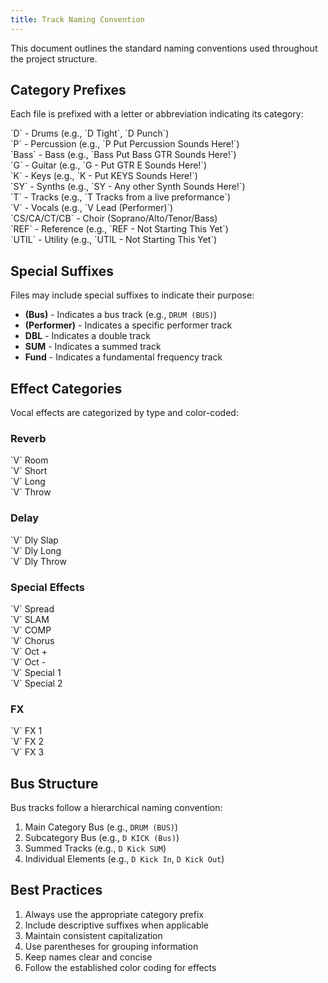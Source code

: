 ```yaml
---
title: Track Naming Convention
---
```


This document outlines the standard naming conventions used throughout the project structure.

## Category Prefixes

Each file is prefixed with a letter or abbreviation indicating its category:

<div className="space-y-2">
  <div className="text-[var(--color-drums)]">
    <span className="text-[var(--color-drums)] font-bold">`D`</span> - Drums
    (e.g., `D Tight`, `D Punch`)
  </div>
  <div className="text-[var(--color-perc)]">
    <span className="text-[var(--color-perc)] font-bold">`P`</span> - Percussion
    (e.g., `P Put Percussion Sounds Here!`)
  </div>
  <div className="text-[var(--color-bass)]">
    <span className="text-[var(--color-bass)] font-bold">`Bass`</span> - Bass
    (e.g., `Bass Put Bass GTR Sounds Here!`)
  </div>
  <div className="text-[var(--color-gtr-e)]">
    <span className="text-[var(--color-gtr-e)] font-bold">`G`</span> - Guitar
    (e.g., `G - Put GTR E Sounds Here!`)
  </div>
  <div className="text-[var(--color-keys)]">
    <span className="text-[var(--color-keys)] font-bold">`K`</span> - Keys
    (e.g., `K - Put KEYS Sounds Here!`)
  </div>
  <div className="text-[var(--color-synths)]">
    <span className="text-[var(--color-synths)] font-bold">`SY`</span> - Synths
    (e.g., `SY - Any other Synth Sounds Here!`)
  </div>
  <div className="text-[var(--color-tracks)]">
    <span className="text-[var(--color-tracks)] font-bold">`T`</span> - Tracks
    (e.g., `T Tracks from a live preformance`)
  </div>
  <div className="text-[var(--color-v-leads)]">
    <span className="text-[var(--color-v-leads)] font-bold">`V`</span> - Vocals
    (e.g., `V Lead (Performer)`)
  </div>
  <div className="text-[var(--color-choir)]">
    <span className="text-[var(--color-choir)] font-bold">`CS/CA/CT/CB`</span> -
    Choir (Soprano/Alto/Tenor/Bass)
  </div>
  <div className="text-[var(--color-ref)]">
    <span className="text-[var(--color-ref)] font-bold">`REF`</span> - Reference
    (e.g., `REF - Not Starting This Yet`)
  </div>
  <div className="text-[var(--color-utility)]">
    <span className="text-[var(--color-utility)] font-bold">`UTIL`</span> -
    Utility (e.g., `UTIL - Not Starting This Yet`)
  </div>
</div>

## Special Suffixes

Files may include special suffixes to indicate their purpose:

- **(Bus)** - Indicates a bus track (e.g., `DRUM (BUS)`)
- **(Performer)** - Indicates a specific performer track
- **DBL** - Indicates a double track
- **SUM** - Indicates a summed track
- **Fund** - Indicates a fundamental frequency track

## Effect Categories

Vocal effects are categorized by type and color-coded:

### Reverb

<div className="space-y-1">
  <div className="text-[var(--color-reverb)]">
    <span className="text-[var(--color-reverb)] font-bold">`V`</span> Room
  </div>
  <div className="text-[var(--color-reverb)]">
    <span className="text-[var(--color-reverb)] font-bold">`V`</span> Short
  </div>
  <div className="text-[var(--color-reverb)]">
    <span className="text-[var(--color-reverb)] font-bold">`V`</span> Long
  </div>
  <div className="text-[var(--color-reverb)]">
    <span className="text-[var(--color-reverb)] font-bold">`V`</span> Throw
  </div>
</div>

### Delay

<div className="space-y-1">
  <div className="text-[var(--color-delay)]">
    <span className="text-[var(--color-delay)] font-bold">`V`</span> Dly Slap
  </div>
  <div className="text-[var(--color-delay)]">
    <span className="text-[var(--color-delay)] font-bold">`V`</span> Dly Long
  </div>
  <div className="text-[var(--color-delay)]">
    <span className="text-[var(--color-delay)] font-bold">`V`</span> Dly Throw
  </div>
</div>

### Special Effects

<div className="space-y-1">
  <div className="text-[var(--color-special)]">
    <span className="text-[var(--color-special)] font-bold">`V`</span> Spread
  </div>
  <div className="text-[var(--color-special)]">
    <span className="text-[var(--color-special)] font-bold">`V`</span> SLAM
  </div>
  <div className="text-[var(--color-special)]">
    <span className="text-[var(--color-special)] font-bold">`V`</span> COMP
  </div>
  <div className="text-[var(--color-special)]">
    <span className="text-[var(--color-special)] font-bold">`V`</span> Chorus
  </div>
  <div className="text-[var(--color-special)]">
    <span className="text-[var(--color-special)] font-bold">`V`</span> Oct +
  </div>
  <div className="text-[var(--color-special)]">
    <span className="text-[var(--color-special)] font-bold">`V`</span> Oct -
  </div>
  <div className="text-[var(--color-special)]">
    <span className="text-[var(--color-special)] font-bold">`V`</span> Special 1
  </div>
  <div className="text-[var(--color-special)]">
    <span className="text-[var(--color-special)] font-bold">`V`</span> Special 2
  </div>
</div>

### FX

<div className="space-y-1">
  <div className="text-[var(--color-fx)]">
    <span className="text-[var(--color-fx)] font-bold">`V`</span> FX 1
  </div>
  <div className="text-[var(--color-fx)]">
    <span className="text-[var(--color-fx)] font-bold">`V`</span> FX 2
  </div>
  <div className="text-[var(--color-fx)]">
    <span className="text-[var(--color-fx)] font-bold">`V`</span> FX 3
  </div>
</div>

## Bus Structure

Bus tracks follow a hierarchical naming convention:

1. Main Category Bus (e.g., `DRUM (BUS)`)
2. Subcategory Bus (e.g., `D KICK (Bus)`)
3. Summed Tracks (e.g., `D Kick SUM`)
4. Individual Elements (e.g., `D Kick In`, `D Kick Out`)

## Best Practices

1. Always use the appropriate category prefix
2. Include descriptive suffixes when applicable
3. Maintain consistent capitalization
4. Use parentheses for grouping information
5. Keep names clear and concise
6. Follow the established color coding for effects
